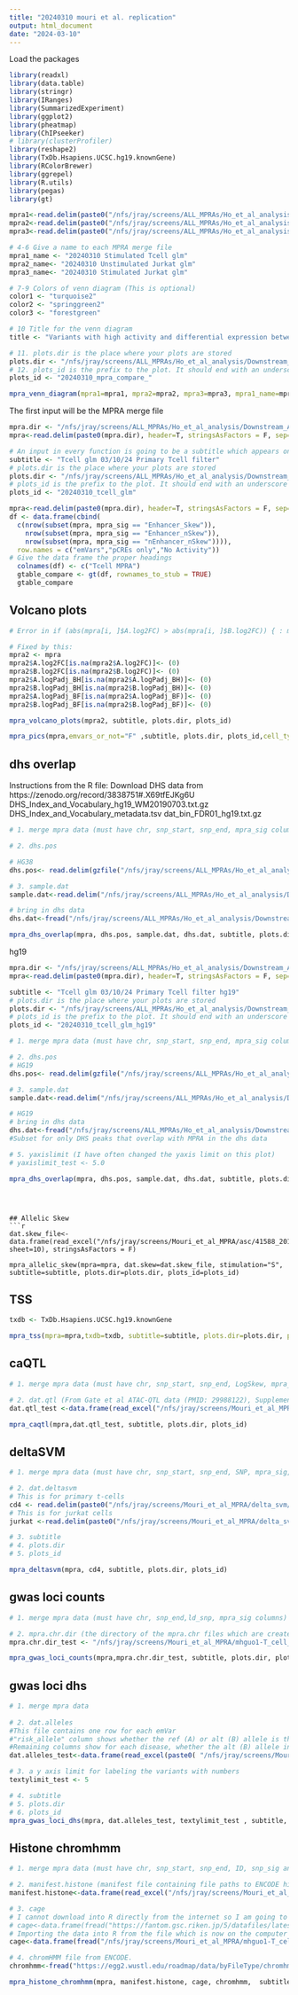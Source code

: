 ```yaml
---
title: "20240310 mouri et al. replication"
output: html_document
date: "2024-03-10"
---
```


Load the packages
```r
library(readxl)
library(data.table)
library(stringr)
library(IRanges)
library(SummarizedExperiment)
library(ggplot2)
library(pheatmap)
library(ChIPseeker)
# library(clusterProfiler)
library(reshape2)
library(TxDb.Hsapiens.UCSC.hg19.knownGene)
library(RColorBrewer)
library(ggrepel)
library(R.utils)
library(pegas)
library(gt)
```


```r
mpra1<-read.delim(paste0("/nfs/jray/screens/ALL_MPRAs/Ho_et_al_analysis/Downstream_Analysis/20240310_mpra_analysis/tcell/glm/data/20240310_tcell_glm_mpra_merge_hg38.txt"), header=T, stringsAsFactors = F, sep="\t")
mpra2<-read.delim(paste0("/nfs/jray/screens/ALL_MPRAs/Ho_et_al_analysis/Downstream_Analysis/20240310_mpra_analysis/unstim_jurkat/glm/data/20240310_unstim_jurkat_glm_mpra_merge_hg38.txt"), header=T, stringsAsFactors = F, sep="\t")
mpra3<-read.delim(paste0("/nfs/jray/screens/ALL_MPRAs/Ho_et_al_analysis/Downstream_Analysis/20240310_mpra_analysis/stim_jurkat/glm/data/20240310_stim_jurkat_glm_mpra_merge_hg38.txt"), header=T, stringsAsFactors = F, sep="\t")

# 4-6 Give a name to each MPRA merge file 
mpra1_name <- "20240310 Stimulated Tcell glm"
mpra2_name<- "20240310 Unstimulated Jurkat glm" 
mpra3_name<- "20240310 Stimulated Jurkat glm" 

# 7-9 Colors of venn diagram (This is optional)
color1 <- "turquoise2"
color2 <- "springgreen2"
color3 <- "forestgreen"

# 10 Title for the venn diagram
title <- "Variants with high activity and differential expression between alleles (emVars)"

# 11. plots.dir is the place where your plots are stored 
plots.dir <- "/nfs/jray/screens/ALL_MPRAs/Ho_et_al_analysis/Downstream_Analysis/20240310_mpra_analysis/plots"
# 12. plots_id is the prefix to the plot. It should end with an underscore to look nice
plots_id <- "20240310_mpra_compare_" 

mpra_venn_diagram(mpra1=mpra1, mpra2=mpra2, mpra3=mpra3, mpra1_name=mpra1_name, mpra2_name=mpra2_name, mpra3_name=mpra3_name, color1=color1, color2=color2,color3=color3,title=title, plots.dir=plots.dir, plots_id=plots_id)
```



The first input will be the MPRA merge file
```r
mpra.dir <- "/nfs/jray/screens/ALL_MPRAs/Ho_et_al_analysis/Downstream_Analysis/20240310_mpra_analysis/tcell/glm/data/20240310_tcell_glm_mpra_merge_hg38.txt"
mpra<-read.delim(paste0(mpra.dir), header=T, stringsAsFactors = F, sep="\t")

# An input in every function is going to be a subtitle which appears on all of the graphs to indicate which analysis you are preforming. This subtitle is a description in quotes and here we make it an object so we can put it in all of the plots. There will also be inputs for the plots directory and the plots identifier. 
subtitle <- "Tcell glm 03/10/24 Primary Tcell filter"
# plots.dir is the place where your plots are stored 
plots.dir <- "/nfs/jray/screens/ALL_MPRAs/Ho_et_al_analysis/Downstream_Analysis/20240310_mpra_analysis/tcell/glm/plots"
# plots_id is the prefix to the plot. It should end with an underscore to look nice
plots_id <- "20240310_tcell_glm" 
```


```r
mpra<-read.delim(paste0(mpra.dir), header=T, stringsAsFactors = F, sep="\t")
df <- data.frame(cbind(
  c(nrow(subset(mpra, mpra_sig == "Enhancer_Skew")),
    nrow(subset(mpra, mpra_sig == "Enhancer_nSkew")),
    nrow(subset(mpra, mpra_sig == "nEnhancer_nSkew")))),
  row.names = c("emVars","pCREs only","No Activity"))
# Give the data frame the proper headings
  colnames(df) <- c("Tcell MPRA")
  gtable_compare <- gt(df, rownames_to_stub = TRUE)
  gtable_compare
```







## Volcano plots
```r
# Error in if (abs(mpra[i, ]$A.log2FC) > abs(mpra[i, ]$B.log2FC)) { : missing value where TRUE/FALSE needed

# Fixed by this:
mpra2 <- mpra
mpra2$A.log2FC[is.na(mpra2$A.log2FC)]<- (0)
mpra2$B.log2FC[is.na(mpra2$B.log2FC)]<- (0)
mpra2$A.logPadj_BH[is.na(mpra2$A.logPadj_BH)]<- (0)
mpra2$B.logPadj_BH[is.na(mpra2$B.logPadj_BH)]<- (0)
mpra2$A.logPadj_BF[is.na(mpra2$A.logPadj_BF)]<- (0)
mpra2$B.logPadj_BF[is.na(mpra2$B.logPadj_BF)]<- (0)      

mpra_volcano_plots(mpra2, subtitle, plots.dir, plots_id)
```


```r
mpra_pics(mpra,emvars_or_not="F" ,subtitle, plots.dir, plots_id,cell_type="Tcell")
```


## dhs overlap
Instructions from the R file:
Download DHS data from https://zenodo.org/record/3838751#.X69tfEJKg6U
DHS_Index_and_Vocabulary_hg19_WM20190703.txt.gz
DHS_Index_and_Vocabulary_metadata.tsv
dat_bin_FDR01_hg19.txt.gz
```r
# 1. merge mpra data (must have chr, snp_start, snp_end, mpra_sig columns)

# 2. dhs.pos

# HG38
dhs.pos<- read.delim(gzfile("/nfs/jray/screens/ALL_MPRAs/Ho_et_al_analysis/Downstream_Analysis/20240310_mpra_analysis/data/hg38_dhs/DHS_Index_and_Vocabulary_hg38_WM20190703.txt.gz"), header=T, stringsAsFactors = F)

# 3. sample.dat
sample.dat<-read.delim("/nfs/jray/screens/ALL_MPRAs/Ho_et_al_analysis/Downstream_Analysis/20240310_mpra_analysis/data/hg38_dhs/DHS_Index_and_Vocabulary_metadata.tsv", sep="\t", header=T, stringsAsFactors = F)

# bring in dhs data
dhs.dat<-fread("/nfs/jray/screens/ALL_MPRAs/Ho_et_al_analysis/Downstream_Analysis/20240310_mpra_analysis/data/hg38_dhs/dat_bin_FDR01_hg38.txt.gz")

mpra_dhs_overlap(mpra, dhs.pos, sample.dat, dhs.dat, subtitle, plots.dir, plots_id)
```















#######################

hg19

########################


```r
mpra.dir <- "/nfs/jray/screens/ALL_MPRAs/Ho_et_al_analysis/Downstream_Analysis/20240310_mpra_analysis/tcell/glm/data/20240310_tcell_glm_mpra_merge_hg19.txt"
mpra<-read.delim(paste0(mpra.dir), header=T, stringsAsFactors = F, sep="\t")

subtitle <- "Tcell glm 03/10/24 Primary Tcell filter hg19"
# plots.dir is the place where your plots are stored 
plots.dir <- "/nfs/jray/screens/ALL_MPRAs/Ho_et_al_analysis/Downstream_Analysis/20240310_mpra_analysis/tcell/glm/plots"
# plots_id is the prefix to the plot. It should end with an underscore to look nice
plots_id <- "20240310_tcell_glm_hg19" 
```


```r
# 1. merge mpra data (must have chr, snp_start, snp_end, mpra_sig columns)

# 2. dhs.pos
# HG19
dhs.pos<- read.delim(gzfile("/nfs/jray/screens/ALL_MPRAs/Ho_et_al_analysis/Downstream_Analysis/2020_mouri_public_data_replication/data/original_hg19_dhs_data/DHS_Index_and_Vocabulary_hg19_WM20190703.txt.gz"), header=T, stringsAsFactors = F)

# 3. sample.dat
sample.dat<-read.delim("/nfs/jray/screens/ALL_MPRAs/Ho_et_al_analysis/Downstream_Analysis/2020_mouri_public_data_replication/data/original_hg19_dhs_data/DHS_Index_and_Vocabulary_metadata.tsv", sep="\t", header=T, stringsAsFactors = F)

# HG19
# bring in dhs data
dhs.dat<-fread("/nfs/jray/screens/ALL_MPRAs/Ho_et_al_analysis/Downstream_Analysis/2020_mouri_public_data_replication/data/original_hg19_dhs_data/dat_bin_FDR01_hg19.txt.gz")
#Subset for only DHS peaks that overlap with MPRA in the dhs data

# 5. yaxislimit (I have often changed the yaxis limit on this plot)
# yaxislimit_test <- 5.0

mpra_dhs_overlap(mpra, dhs.pos, sample.dat, dhs.dat, subtitle, plots.dir, plots_id)
```
```



## Allelic Skew
```r
dat.skew_file<-data.frame(read_excel("/nfs/jray/screens/Mouri_et_al_MPRA/asc/41588_2019_505_MOESM3_ESM.xlsx", sheet=10), stringsAsFactors = F)

mpra_allelic_skew(mpra=mpra, dat.skew=dat.skew_file, stimulation="S", subtitle=subtitle, plots.dir=plots.dir, plots_id=plots_id)
```

## TSS
```r
txdb <- TxDb.Hsapiens.UCSC.hg19.knownGene

mpra_tss(mpra=mpra,txdb=txdb, subtitle=subtitle, plots.dir=plots.dir, plots_id=plots_id)
```

## caQTL
```r
# 1. merge mpra data (must have chr, snp_start, snp_end, LogSkew, mpra_sig columns)

# 2. dat.qtl (From Gate et al ATAC-QTL data (PMID: 29988122), Supplemental Table 6)
dat.qtl_test <-data.frame(read_excel("/nfs/jray/screens/Mouri_et_al_MPRA/qtl/41588_2018_156_MOESM8_ESM.xlsx", sheet=2), stringsAsFactors = F)

mpra_caqtl(mpra,dat.qtl_test, subtitle, plots.dir, plots_id)
```

## deltaSVM
```r
# 1. merge mpra data (must have chr, snp_start, snp_end, SNP, mpra_sig, LogSkew columns)

# 2. dat.deltasvm
# This is for primary t-cells
cd4 <- read.delim(paste0("/nfs/jray/screens/Mouri_et_al_MPRA/delta_svm/mpra_snps_E2_naive_CD4_deltaSVM.txt"), header=F, stringsAsFactors = F, sep="\t")
# This is for jurkat cells
jurkat <-read.delim(paste0("/nfs/jray/screens/Mouri_et_al_MPRA/delta_svm/mpra_snps_E2_Jurkat_deltaSVM.txt"), header=F, stringsAsFactors = F, sep="\t")

# 3. subtitle 
# 4. plots.dir
# 5. plots_id

mpra_deltasvm(mpra, cd4, subtitle, plots.dir, plots_id)
```


## gwas loci counts
```r
# 1. merge mpra data (must have chr, snp_end,ld_snp, mpra_sig columns)

# 2. mpra.chr.dir (the directory of the mpra.chr files which are created through plink the end must be "mpra.chr")
mpra.chr.dir_test <- "/nfs/jray/screens/Mouri_et_al_MPRA/mhguo1-T_cell_MPRA-5c36361/annotate_mpra/ld/ld/mpra.chr"

mpra_gwas_loci_counts(mpra,mpra.chr.dir_test, subtitle, plots.dir, plots_id)
```

## gwas loci dhs
```r
# 1. merge mpra data
 
# 2. dat.alleles
#This file contains one row for each emVar
#"risk_allele" column shows whether the ref (A) or alt (B) allele is the risk allele
#Remaining columns show for each disease, whether the alt (B) allele increases or decreases risk for that disease. If not associated, then it's NA
dat.alleles_test<-data.frame(read_excel(paste0( "/nfs/jray/screens/Mouri_et_al_MPRA/gwas_loci/mpra_allele_annotation.xlsx"), sheet=1), stringsAsFactors = F)

# 3. a y axis limit for labeling the variants with numbers
textylimit_test <- 5

# 4. subtitle
# 5. plots.dir
# 6. plots_id
mpra_gwas_loci_dhs(mpra, dat.alleles_test, textylimit_test , subtitle, plots.dir, plots_id)
```
## Histone chromhmm
```r
# 1. merge mpra data (must have chr, snp_start, snp_end, ID, snp_sig and dhs_Tcell_merged columns)

# 2. manifest.histone (manifest file containing file paths to ENCODE histone ChIP bed files for T cells)
manifest.histone<-data.frame(read_excel("/nfs/jray/screens/Mouri_et_al_MPRA/mhguo1-T_cell_MPRA-5c36361/histone/histone_manifest.xlsx", sheet=1), stringsAsFactors = F)

# 3. cage
# I cannot download into R directly from the internet so I am going to download from the browser and upload to the server
# cage<-data.frame(fread("https://fantom.gsc.riken.jp/5/datafiles/latest/extra/Enhancers/human_permissive_enhancers_phase_1_and_2.bed.gz")) #read in CAGE data from FANTOM consortium
# Importing the data into R from the file which is now on the computer
cage<-data.frame(fread("/nfs/jray/screens/Mouri_et_al_MPRA/mhguo1-T_cell_MPRA-5c36361/histone/human_permissive_enhancers_phase_1_and_2.bed.gz"))

# 4. chromHMM file from ENCODE.
chromhmm<-fread("https://egg2.wustl.edu/roadmap/data/byFileType/chromhmmSegmentations/ChmmModels/core_K27ac/jointModel/final/E034_18_core_K27ac_dense.bed.gz", data.table = F, stringsAsFactors = F, header=F)

mpra_histone_chromhmm(mpra, manifest.histone, cage, chromhmm,  subtitle, plots.dir, plots_id)
```









